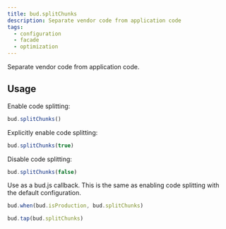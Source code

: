 ```yaml
---
title: bud.splitChunks
description: Separate vendor code from application code
tags:
  - configuration
  - facade
  - optimization
---
```


Separate vendor code from application code.

## Usage

Enable code splitting:

```js title=bud.config.js
bud.splitChunks()
```

Explicitly enable code splitting:

```js title=bud.config.js
bud.splitChunks(true)
```

Disable code splitting:

```js title=bud.config.js
bud.splitChunks(false)
```

Use as a bud.js callback. This is the same as enabling code splitting with the default configuration.

```ts title=bud.config.ts
bud.when(bud.isProduction, bud.splitChunks)
```

```ts title=bud.config.ts
bud.tap(bud.splitChunks)
```

